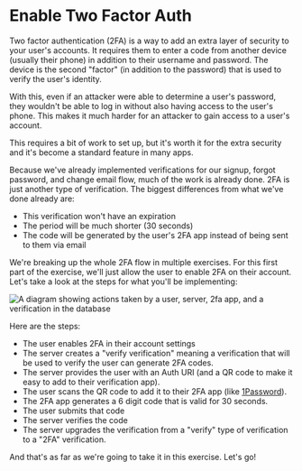 # Enable Two Factor Auth

Two factor authentication (2FA) is a way to add an extra layer of security to
your user's accounts. It requires them to enter a code from another device
(usually their phone) in addition to their username and password. The device is
the second "factor" (in addition to the password) that is used to verify the
user's identity.

With this, even if an attacker were able to determine a user's password, they
wouldn't be able to log in without also having access to the user's phone. This
makes it much harder for an attacker to gain access to a user's account.

This requires a bit of work to set up, but it's worth it for the extra security
and it's become a standard feature in many apps.

Because we've already implemented verifications for our signup, forgot password,
and change email flow, much of the work is already done. 2FA is just another
type of verification. The biggest differences from what we've done already are:

- This verification won't have an expiration
- The period will be much shorter (30 seconds)
- The code will be generated by the user's 2FA app instead of being sent to them
  via email

We're breaking up the whole 2FA flow in multiple exercises. For this first part
of the exercise, we'll just allow the user to enable 2FA on their account. Let's
take a look at the steps for what you'll be implementing:

![A diagram showing actions taken by a user, server, 2fa app, and a verification in the database](https://github-production-user-asset-6210df.s3.amazonaws.com/1500684/269059616-87979b1c-6ac7-48c3-bd1f-57836b77d2ff.png)

Here are the steps:

- The user enables 2FA in their account settings
- The server creates a "verify verification" meaning a verification that will be
  used to verify the user can generate 2FA codes.
- The server provides the user with an Auth URI (and a QR code to make it easy
  to add to their verification app).
- The user scans the QR code to add it to their 2FA app (like
  [1Password](https://1password.com/)).
- The 2FA app generates a 6 digit code that is valid for 30 seconds.
- The user submits that code
- The server verifies the code
- The server upgrades the verification from a "verify" type of verification to a
  "2FA" verification.

And that's as far as we're going to take it in this exercise. Let's go!
